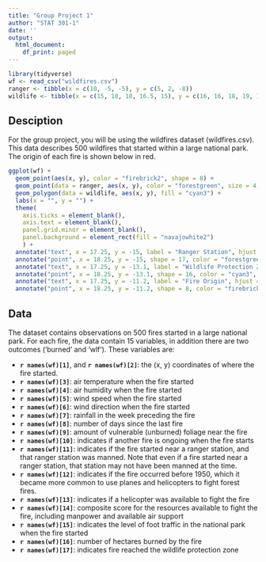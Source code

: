 ```yaml
---
title: "Group Project 1"
author: "STAT 301-1"
date: ''
output:
  html_document:
    df_print: paged
---
```


```r
library(tidyverse)
wf <- read_csv("wildfires.csv")
ranger <- tibble(x = c(10, -5, -5), y = c(5, 2, -8))
wildlife <- tibble(x = c(15, 18, 18, 16.5, 15), y = c(16, 16, 18, 19, 18))
```

## Desciption

For the group project, you will be using the wildfires dataset (wildfires.csv). This data describes 500 wildfires that started within a large national park. The origin of each fire is shown below in red. 

```r
ggplot(wf) +
  geom_point(aes(x, y), color = "firebrick2", shape = 8) +
  geom_point(data = ranger, aes(x, y), color = "forestgreen", size = 4, shape = 17) +
  geom_polygon(data = wildlife, aes(x, y), fill = "cyan3") +
  labs(x = "", y = "") +
  theme(
    axis.ticks = element_blank(), 
    axis.text = element_blank(), 
    panel.grid.minor = element_blank(), 
    panel.background = element_rect(fill = "navajowhite2")
    ) +
  annotate("text", x = 17.25, y = -15, label = "Ranger Station", hjust = 1) +
  annotate("point", x = 18.25, y = -15, shape = 17, color = "forestgreen", size = 5) +
  annotate("text", x = 17.25, y = -13.1, label = "Wildlife Protection Zone", hjust = 1) +
  annotate("point", x = 18.25, y = -13.1, shape = 16, color = "cyan3", size = 5) +
  annotate("text", x = 17.25, y = -11.2, label = "Fire Origin", hjust = 1) +
  annotate("point", x = 18.25, y = -11.2, shape = 8, color = "firebrick2", size = 5)
```

## Data

The dataset contains observations on 500 fires started in a large national park. For each fire, the data contain 15 variables, in addition there are two outcomes ('burned' and 'wlf'). These variables are:

  * __`r names(wf)[1]`__, and __`r names(wf)[2]`__: the (x, y) coordinates of where the fire started.
  * __`r names(wf)[3]`__: air temperature when the fire started
  * __`r names(wf)[4]`__: air humidity when the fire started
  * __`r names(wf)[5]`__: wind speed when the fire started
  * __`r names(wf)[6]`__: wind direction when the fire started
  * __`r names(wf)[7]`__: rainfall in the week preceding the fire
  * __`r names(wf)[8]`__: number of days since the last fire
  * __`r names(wf)[9]`__: amount of vulnerable (unburned) foliage near the fire
  * __`r names(wf)[10]`__: indicates if another fire is ongoing when the fire starts
  * __`r names(wf)[11]`__: indicates if the fire started near a ranger station, and that ranger station was manned. Note that even if a fire started near a ranger station, that station may not have been manned at the time.
  * __`r names(wf)[12]`__: indicates if the fire occurred before 1950, which it became more common to use planes and helicopters to fight forest fires.
  * __`r names(wf)[13]`__: indicates if a helicopter was available to fight the fire
  * __`r names(wf)[14]`__: composite score for the resources available to fight the fire, including manpower and available air support
  * __`r names(wf)[15]`__: indicates the level of foot traffic in the national park when the fire started
  * __`r names(wf)[16]`__: number of hectares burned by the fire
  * __`r names(wf)[17]`__: indicates fire reached the wildlife protection zone
    
